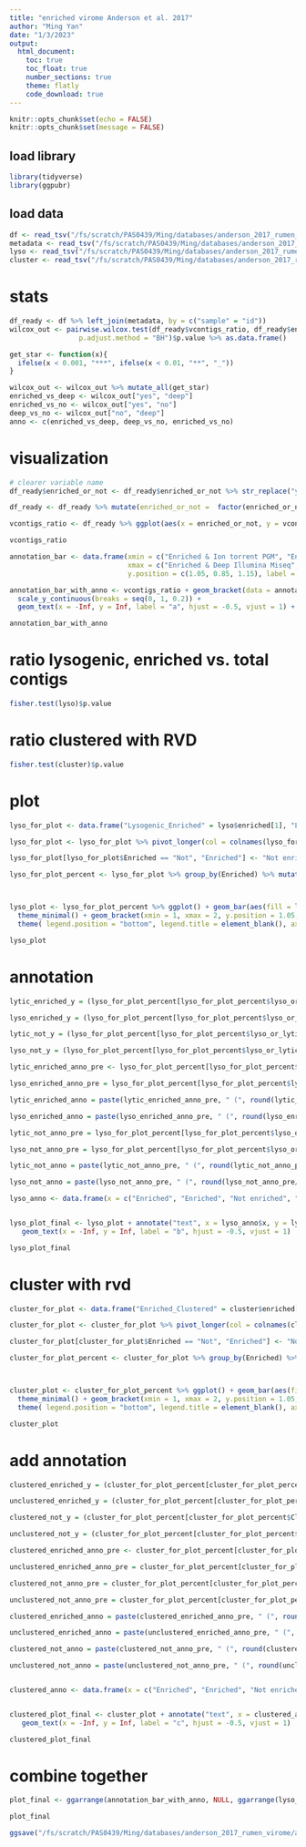 ```yaml
---
title: "enriched virome Anderson et al. 2017"
author: "Ming Yan"
date: "1/3/2023"
output: 
  html_document:
    toc: true
    toc_float: true
    number_sections: true
    theme: flatly
    code_download: true
---
```


```r
knitr::opts_chunk$set(echo = FALSE)
knitr::opts_chunk$set(message = FALSE)
```


## load library
```r
library(tidyverse)
library(ggpubr)
```

## load data
```r
df <- read_tsv("/fs/scratch/PAS0439/Ming/databases/anderson_2017_rumen_virome/enriched_vs_metagenome_nvcontigs.tsv")
metadata <- read_tsv("/fs/scratch/PAS0439/Ming/databases/anderson_2017_rumen_virome/metadata.tsv")
lyso <- read_tsv("/fs/scratch/PAS0439/Ming/databases/anderson_2017_rumen_virome/lyso_ratio_anderson.tsv")
cluster <- read_tsv("/fs/scratch/PAS0439/Ming/databases/anderson_2017_rumen_virome/cluster_rvd_anderson.tsv") 
```

# stats
```r
df_ready <- df %>% left_join(metadata, by = c("sample" = "id"))
wilcox_out <- pairwise.wilcox.test(df_ready$vcontigs_ratio, df_ready$enriched_or_not,
                 p.adjust.method = "BH")$p.value %>% as.data.frame()

get_star <- function(x){
  ifelse(x < 0.001, "***", ifelse(x < 0.01, "**", "_"))
}

wilcox_out <- wilcox_out %>% mutate_all(get_star)
enriched_vs_deep <- wilcox_out["yes", "deep"]
enriched_vs_no <- wilcox_out["yes", "no"]
deep_vs_no <- wilcox_out["no", "deep"]
anno <- c(enriched_vs_deep, deep_vs_no, enriched_vs_no)
```

# visualization
```r
# clearer variable name
df_ready$enriched_or_not <- df_ready$enriched_or_not %>% str_replace("yes", "Enriched & Ion torrent PGM") %>% str_replace("no", "Not enriched & Ion torrent PGM") %>% str_replace("deep", "Enriched & Deep Illumina Miseq") 

df_ready <- df_ready %>% mutate(enriched_or_not =  factor(enriched_or_not, levels = c("Enriched & Ion torrent PGM", "Enriched & Deep Illumina Miseq", "Not enriched & Ion torrent PGM")))

vcontigs_ratio <- df_ready %>% ggplot(aes(x = enriched_or_not, y = vcontigs_ratio)) + geom_boxplot(aes(color = enriched_or_not), outlier.shape = NA, width=0.5) +   geom_jitter(aes(color = enriched_or_not)) + theme_minimal() + labs(x = "Viral enrichment and sequencing platform", y = "viral contigs / total contigs (> 5000 bp)") + theme(legend.position = "none", axis.title=element_text(size=10)) 

vcontigs_ratio
```

```r
annotation_bar <- data.frame(xmin = c("Enriched & Ion torrent PGM", "Enriched & Deep Illumina Miseq", "Enriched & Ion torrent PGM"),
                             xmax = c("Enriched & Deep Illumina Miseq", "Not enriched & Ion torrent PGM", "Not enriched & Ion torrent PGM"),
                             y.position = c(1.05, 0.85, 1.15), label = anno) 

annotation_bar_with_anno <- vcontigs_ratio + geom_bracket(data = annotation_bar) + 
  scale_y_continuous(breaks = seq(0, 1, 0.2)) + 
  geom_text(x = -Inf, y = Inf, label = "a", hjust = -0.5, vjust = 1) + labs(x = "")

annotation_bar_with_anno
```
# ratio lysogenic, enriched vs. total contigs
```r
fisher.test(lyso)$p.value

```
# ratio clustered with RVD
```r
fisher.test(cluster)$p.value

```

# plot
```r
lyso_for_plot <- data.frame("Lysogenic_Enriched" = lyso$enriched[1], "Lytic_Enriched" = lyso$enriched[2] - lyso$enriched[1], "Lysogenic_Not" = lyso$metagenome[1], "Lytic_Not" = lyso$metagenome[2] -  lyso$metagenome[1])

lyso_for_plot <- lyso_for_plot %>% pivot_longer(col = colnames(lyso_for_plot), names_to = c("lyso_or_lytic", "Enriched"), values_to = "ncontigs", names_sep = "_")

lyso_for_plot[lyso_for_plot$Enriched == "Not", "Enriched"] <- "Not enriched"

lyso_for_plot_percent <- lyso_for_plot %>% group_by(Enriched) %>% mutate(ncontigs_percent = ncontigs/sum(ncontigs))



lyso_plot <- lyso_for_plot_percent %>% ggplot() + geom_bar(aes(fill = lyso_or_lytic, y = ncontigs_percent, x = Enriched), position = "stack", stat = "identity") +  labs(x = "", y = "Proportion of lysogenic viruses") +
  theme_minimal() + geom_bracket(xmin = 1, xmax = 2, y.position = 1.05, label = "NS") +
  theme( legend.position = "bottom", legend.title = element_blank(), axis.title=element_text(size=10)) 

lyso_plot
```

# annotation 
```r
lytic_enriched_y = (lyso_for_plot_percent[lyso_for_plot_percent$lyso_or_lytic == "Lytic" & lyso_for_plot_percent$Enriched == "Enriched", "ncontigs_percent"] %>% unlist())/2

lyso_enriched_y = (lyso_for_plot_percent[lyso_for_plot_percent$lyso_or_lytic == "Lytic" & lyso_for_plot_percent$Enriched == "Enriched", "ncontigs_percent"] %>% unlist() + 1)/2

lytic_not_y = (lyso_for_plot_percent[lyso_for_plot_percent$lyso_or_lytic == "Lytic" & lyso_for_plot_percent$Enriched == "Not enriched", "ncontigs_percent"] %>% unlist())/2

lyso_not_y = (lyso_for_plot_percent[lyso_for_plot_percent$lyso_or_lytic == "Lytic" & lyso_for_plot_percent$Enriched == "Not enriched", "ncontigs_percent"] %>% unlist() + 1)/2

lytic_enriched_anno_pre <- lyso_for_plot_percent[lyso_for_plot_percent$lyso_or_lytic == "Lytic" & lyso_for_plot_percent$Enriched == "Enriched", "ncontigs"] %>% unlist()

lyso_enriched_anno_pre = lyso_for_plot_percent[lyso_for_plot_percent$lyso_or_lytic == "Lysogenic" & lyso_for_plot_percent$Enriched == "Enriched", "ncontigs"] %>% unlist()

lytic_enriched_anno = paste(lytic_enriched_anno_pre, " (", round(lytic_enriched_anno_pre/(lytic_enriched_anno_pre+lyso_enriched_anno_pre)*100,2), "%)", sep = "")

lyso_enriched_anno = paste(lyso_enriched_anno_pre, " (", round(lyso_enriched_anno_pre/(lytic_enriched_anno_pre+lyso_enriched_anno_pre)*100,2), "%)", sep = "")

lytic_not_anno_pre = lyso_for_plot_percent[lyso_for_plot_percent$lyso_or_lytic == "Lytic" & lyso_for_plot_percent$Enriched == "Not enriched", "ncontigs"] %>% unlist()

lyso_not_anno_pre = lyso_for_plot_percent[lyso_for_plot_percent$lyso_or_lytic == "Lysogenic" & lyso_for_plot_percent$Enriched == "Not enriched", "ncontigs"] %>% unlist()

lytic_not_anno = paste(lytic_not_anno_pre, " (", round(lytic_not_anno_pre/(lytic_not_anno_pre+lyso_not_anno_pre)*100,2), "%)", sep = "")

lyso_not_anno = paste(lyso_not_anno_pre, " (", round(lyso_not_anno_pre/(lytic_not_anno_pre+lyso_not_anno_pre)*100,2), "%)", sep = "")

lyso_anno <- data.frame(x = c("Enriched", "Enriched", "Not enriched", "Not enriched"), y = c(lytic_enriched_y, lyso_enriched_y, lytic_not_y, lyso_not_y), anno = c(lytic_enriched_anno, lyso_enriched_anno, lytic_not_anno, lyso_not_anno))


lyso_plot_final <- lyso_plot + annotate("text", x = lyso_anno$x, y = lyso_anno$y, label = lyso_anno$anno) +
   geom_text(x = -Inf, y = Inf, label = "b", hjust = -0.5, vjust = 1)

lyso_plot_final
```

# cluster with rvd
```r
cluster_for_plot <- data.frame("Enriched_Clustered" = cluster$enriched[1], "Enriched_Unclustered" = cluster$enriched[2] - cluster$enriched[1], "Not_Clustered" = cluster$metagenome[1], "Not_Unclustered" = cluster$metagenome[2] -  cluster$metagenome[1])

cluster_for_plot <- cluster_for_plot %>% pivot_longer(col = colnames(cluster_for_plot), names_to = c("Enriched", "Clustered_or_not"), values_to = "ncontigs", names_sep = "_")

cluster_for_plot[cluster_for_plot$Enriched == "Not", "Enriched"] <- "Not enriched"

cluster_for_plot_percent <- cluster_for_plot %>% group_by(Enriched) %>% mutate(ncontigs_percent = ncontigs/sum(ncontigs))



cluster_plot <- cluster_for_plot_percent %>% ggplot() + geom_bar(aes(fill = Clustered_or_not, y = ncontigs_percent, x = Enriched), position = "stack", stat = "identity") +  labs(x = "", y = "Proportion clustered with RVD") +
  theme_minimal() + geom_bracket(xmin = 1, xmax = 2, y.position = 1.05, label = "***") +
  theme( legend.position = "bottom", legend.title = element_blank(), axis.title=element_text(size=10)) 

cluster_plot

```

# add annotation
```r
clustered_enriched_y = (cluster_for_plot_percent[cluster_for_plot_percent$Clustered_or_not == "Unclustered" & cluster_for_plot_percent$Enriched == "Enriched", "ncontigs_percent"] %>% unlist() + 1)/2

unclustered_enriched_y = (cluster_for_plot_percent[cluster_for_plot_percent$Clustered_or_not == "Unclustered" & cluster_for_plot_percent$Enriched == "Enriched", "ncontigs_percent"] %>% unlist())/2

clustered_not_y = (cluster_for_plot_percent[cluster_for_plot_percent$Clustered_or_not == "Unclustered" & cluster_for_plot_percent$Enriched == "Not enriched", "ncontigs_percent"] %>% unlist() + 1)/2

unclustered_not_y = (cluster_for_plot_percent[cluster_for_plot_percent$Clustered_or_not == "Unclustered" & cluster_for_plot_percent$Enriched == "Not enriched", "ncontigs_percent"] %>% unlist())/2

clustered_enriched_anno_pre <- cluster_for_plot_percent[cluster_for_plot_percent$Clustered_or_not == "Clustered" & cluster_for_plot_percent$Enriched == "Enriched", "ncontigs"] %>% unlist()

unclustered_enriched_anno_pre = cluster_for_plot_percent[cluster_for_plot_percent$Clustered_or_not == "Unclustered" & cluster_for_plot_percent$Enriched == "Enriched", "ncontigs"] %>% unlist()

clustered_not_anno_pre = cluster_for_plot_percent[cluster_for_plot_percent$Clustered_or_not == "Clustered" & cluster_for_plot_percent$Enriched == "Not enriched", "ncontigs"] %>% unlist()

unclustered_not_anno_pre = cluster_for_plot_percent[cluster_for_plot_percent$Clustered_or_not == "Unclustered" & cluster_for_plot_percent$Enriched == "Not enriched", "ncontigs"] %>% unlist()

clustered_enriched_anno = paste(clustered_enriched_anno_pre, " (", round(clustered_enriched_anno_pre/(clustered_enriched_anno_pre+unclustered_enriched_anno_pre)*100,2), "%)", sep = "")

unclustered_enriched_anno = paste(unclustered_enriched_anno_pre, " (", round(unclustered_enriched_anno_pre/(clustered_enriched_anno_pre+unclustered_enriched_anno_pre)*100,2), "%)", sep = "")

clustered_not_anno = paste(clustered_not_anno_pre, " (", round(clustered_not_anno_pre/(clustered_not_anno_pre+unclustered_not_anno_pre)*100,2), "%)", sep = "")

unclustered_not_anno = paste(unclustered_not_anno_pre, " (", round(unclustered_not_anno_pre/(clustered_not_anno_pre+unclustered_not_anno_pre)*100,2), "%)", sep = "")


clustered_anno <- data.frame(x = c("Enriched", "Enriched", "Not enriched", "Not enriched"), y = c(clustered_enriched_y, unclustered_enriched_y, clustered_not_y, unclustered_not_y), anno = c(clustered_enriched_anno, unclustered_enriched_anno, clustered_not_anno, unclustered_not_anno))


clustered_plot_final <- cluster_plot + annotate("text", x = clustered_anno$x, y = clustered_anno$y, label = clustered_anno$anno) +
   geom_text(x = -Inf, y = Inf, label = "c", hjust = -0.5, vjust = 1)

clustered_plot_final

```

# combine together
```r
plot_final <- ggarrange(annotation_bar_with_anno, NULL, ggarrange(lyso_plot_final, clustered_plot_final, widths = c(1, 1), nrow = 1), nrow =3, heights = c(0.8, 0.05, 1)) 

plot_final

ggsave("/fs/scratch/PAS0439/Ming/databases/anderson_2017_rumen_virome/anderson_comparison.pdf", plot_final, device = "pdf", width = 8, height = 8, units = "in")
```
